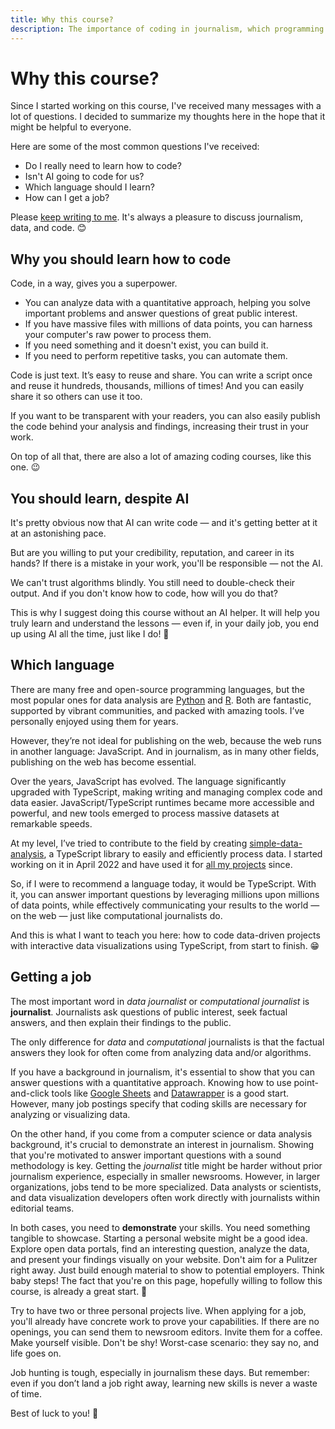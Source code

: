 ```yaml
---
title: Why this course?
description: The importance of coding in journalism, which programming language to learn, and how to get a job.
---
```



# Why this course?

Since I started working on this course, I've received many messages with a lot of questions. I decided to summarize my thoughts here in the hope that it might be helpful to everyone.

Here are some of the most common questions I've received:
- Do I really need to learn how to code?
- Isn't AI going to code for us?
- Which language should I learn?
- How can I get a job?

Please [keep writing to me](/contact). It's always a pleasure to discuss journalism, data, and code. 😊

<NoticeIntro />

## Why you should learn how to code

Code, in a way, gives you a superpower.

- You can analyze data with a quantitative approach, helping you solve important problems and answer questions of great public interest.
- If you have massive files with millions of data points, you can harness your computer's raw power to process them.
- If you need something and it doesn't exist, you can build it.
- If you need to perform repetitive tasks, you can automate them.

Code is just text. It’s easy to reuse and share. You can write a script once and reuse it hundreds, thousands, millions of times! And you can easily share it so others can use it too.

If you want to be transparent with your readers, you can also easily publish the code behind your analysis and findings, increasing their trust in your work.

On top of all that, there are also a lot of amazing coding courses, like this one. 😉

## You should learn, despite AI

It's pretty obvious now that AI can write code — and it's getting better at it at an astonishing pace.

But are you willing to put your credibility, reputation, and career in its hands? If there is a mistake in your work, you'll be responsible — not the AI.

We can't trust algorithms blindly. You still need to double-check their output. And if you don't know how to code, how will you do that?

This is why I suggest doing this course without an AI helper. It will help you truly learn and understand the lessons — even if, in your daily job, you end up using AI all the time, just like I do! 🦾

## Which language

There are many free and open-source programming languages, but the most popular ones for data analysis are [Python](https://www.python.org/) and [R](https://www.r-project.org/). Both are fantastic, supported by vibrant communities, and packed with amazing tools. I’ve personally enjoyed using them for years.

However, they’re not ideal for publishing on the web, because the web runs in another language: JavaScript. And in journalism, as in many other fields, publishing on the web has become essential.

Over the years, JavaScript has evolved. The language significantly upgraded with TypeScript, making writing and managing complex code and data easier. JavaScript/TypeScript runtimes became more accessible and powerful, and new tools emerged to process massive datasets at remarkable speeds.

At my level, I’ve tried to contribute to the field by creating [simple-data-analysis](https://github.com/nshiab/simple-data-analysis), a TypeScript library to easily and efficiently process data. I started working on it in April 2022 and have used it for [all my projects](https://www.naelshiab.com/portfolio) since.

So, if I were to recommend a language today, it would be TypeScript. With it, you can answer important questions by leveraging millions upon millions of data points, while effectively communicating your results to the world — on the web — just like computational journalists do.

And this is what I want to teach you here: how to code data-driven projects with interactive data visualizations using TypeScript, from start to finish. 😁

## Getting a job

The most important word in *data journalist* or *computational journalist* is **journalist**. Journalists ask questions of public interest, seek factual answers, and then explain their findings to the public.

The only difference for *data* and *computational* journalists is that the factual answers they look for often come from analyzing data and/or algorithms.

If you have a background in journalism, it's essential to show that you can answer questions with a quantitative approach. Knowing how to use point-and-click tools like [Google Sheets](https://workspace.google.com/products/sheets/) and [Datawrapper](https://www.datawrapper.de/) is a good start. However, many job postings specify that coding skills are necessary for analyzing or visualizing data.

On the other hand, if you come from a computer science or data analysis background, it's crucial to demonstrate an interest in journalism. Showing that you're motivated to answer important questions with a sound methodology is key. Getting the *journalist* title might be harder without prior journalism experience, especially in smaller newsrooms. However, in larger organizations, jobs tend to be more specialized. Data analysts or scientists, and data visualization developers often work directly with journalists within editorial teams.

In both cases, you need to **demonstrate** your skills. You need something tangible to showcase. Starting a personal website might be a good idea. Explore open data portals, find an interesting question, analyze the data, and present your findings visually on your website. Don't aim for a Pulitzer right away. Just build enough material to show to potential employers. Think baby steps! The fact that you're on this page, hopefully willing to follow this course, is already a great start. 🙂

Try to have two or three personal projects live. When applying for a job, you'll already have concrete work to prove your capabilities. If there are no openings, you can send them to newsroom editors. Invite them for a coffee. Make yourself visible. Don't be shy! Worst-case scenario: they say no, and life goes on.

Job hunting is tough, especially in journalism these days. But remember: even if you don’t land a job right away, learning new skills is never a waste of time.

Best of luck to you! 🫡

<NoticeEnd />
